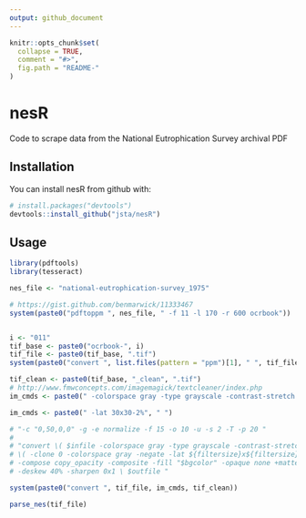 ```yaml
---
output: github_document
---
```


<!-- README.md is generated from README.Rmd. Please edit that file -->

```r
knitr::opts_chunk$set(
  collapse = TRUE,
  comment = "#>",
  fig.path = "README-"
)
```

# nesR

Code to scrape data from the National Eutrophication Survey archival PDF

## Installation

You can install nesR from github with:

```r
# install.packages("devtools")
devtools::install_github("jsta/nesR")
```

## Usage

```r
library(pdftools)
library(tesseract)

nes_file <- "national-eutrophication-survey_1975"

# https://gist.github.com/benmarwick/11333467
system(paste0("pdftoppm ", nes_file, " -f 11 -l 170 -r 600 ocrbook"))


i <- "011"
tif_base <- paste0("ocrbook-", i)
tif_file <- paste0(tif_base, ".tif")
system(paste0("convert ", list.files(pattern = "ppm")[1], " ", tif_file))

tif_clean <- paste0(tif_base, "_clean", ".tif")
# http://www.fmwconcepts.com/imagemagick/textcleaner/index.php
im_cmds <- paste0(" -colorspace gray -type grayscale -contrast-stretch 0 -clone 0 -deskew 40% -sharpen 0x1 -lat 15x25+2%", " ")

im_cmds <- paste0(" -lat 30x30-2%", " ")

# "-c "0,50,0,0" -g -e normalize -f 15 -o 10 -u -s 2 -T -p 20 "
#
# "convert \( $infile -colorspace gray -type grayscale -contrast-stretch 0 \) \
# \( -clone 0 -colorspace gray -negate -lat ${filtersize}x${filtersize}+${offset}% -contrast-stretch 0 \) \
# -compose copy_opacity -composite -fill "$bgcolor" -opaque none +matte \
# -deskew 40% -sharpen 0x1 \ $outfile "

system(paste0("convert ", tif_file, im_cmds, tif_clean))
```


```r

parse_nes(tif_file)

```



